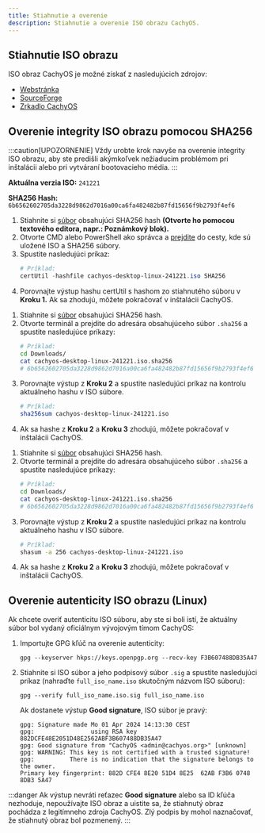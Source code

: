 ```yaml
---
title: Stiahnutie a overenie
description: Stiahnutie a overenie ISO obrazu CachyOS.
---
```



## Stiahnutie ISO obrazu

ISO obraz CachyOS je možné získať z nasledujúcich zdrojov:

*   [Webstránka](<https://cachyos.org/download>)
*   [SourceForge](<https://sourceforge.net/projects/cachyos-arch/files/>)
*   [Zrkadlo CachyOS](<https://mirror.cachyos.org/ISO/>)

## Overenie integrity ISO obrazu pomocou SHA256

:::caution[UPOZORNENIE]
Vždy urobte krok navyše na overenie integrity ISO obrazu, aby ste predišli akýmkoľvek nežiaducim problémom pri inštalácii alebo pri vytváraní bootovacieho média.
:::

**Aktuálna verzia ISO:** `241221`

**SHA256 Hash:** `6b6562602705da3228d9862d7016a00ca6fa482482b87fd15656f9b2793f4ef6`

<Tabs>

<TabItem label='Windows'>

<Steps>

1. Stiahnite si [súbor](https://mirror.cachyos.org/ISO/desktop/241221/cachyos-desktop-linux-241221.iso.sha256) obsahujúci SHA256 hash **(Otvorte ho pomocou textového editora, napr.: Poznámkový blok).**
2. Otvorte CMD alebo PowerShell ako správca a [prejdite](<https://www.wikihow.com/Change-Directories-in-Command-Prompt>) do cesty, kde sú uložené ISO a SHA256 súbory.
3. Spustite nasledujúci príkaz:
   ```powershell
   # Príklad:
   certUtil -hashfile cachyos-desktop-linux-241221.iso SHA256
   ```
4. Porovnajte výstup hashu certUtil s hashom zo stiahnutého súboru v **Kroku 1.** Ak sa zhodujú, môžete pokračovať v inštalácii CachyOS.

</Steps>

</TabItem>

<TabItem label='Linux'>

<Steps>

1. Stiahnite si [súbor](https://mirror.cachyos.org/ISO/desktop/241221/cachyos-desktop-linux-241221.iso.sha256) obsahujúci SHA256 hash.
2. Otvorte terminál a prejdite do adresára obsahujúceho súbor `.sha256` a spustite nasledujúce príkazy:
   ```sh
   # Príklad:
   cd Downloads/
   cat cachyos-desktop-linux-241221.iso.sha256
   # 6b6562602705da3228d9862d7016a00ca6fa482482b87fd15656f9b2793f4ef6
   ```
3. Porovnajte výstup z **Kroku 2** a spustite nasledujúci príkaz na kontrolu aktuálneho hashu v ISO súbore.
   ```sh
   # Príklad:
   sha256sum cachyos-desktop-linux-241221.iso
   ```
4. Ak sa hashe z **Kroku 2** a **Kroku 3** zhodujú, môžete pokračovať v inštalácii CachyOS.

</Steps>

</TabItem>

<TabItem label='macOS'>

<Steps>

1. Stiahnite si [súbor](https://mirror.cachyos.org/ISO/desktop/241221/cachyos-desktop-linux-241221.iso.sha256) obsahujúci SHA256 hash.
2. Otvorte terminál a prejdite do adresára obsahujúceho súbor `.sha256` a spustite nasledujúce príkazy:
   ```sh
   # Príklad:
   cd Downloads/
   cat cachyos-desktop-linux-241221.iso.sha256
   # 6b6562602705da3228d9862d7016a00ca6fa482482b87fd15656f9b2793f4ef6
   ```
3. Porovnajte výstup z **Kroku 2** a spustite nasledujúci príkaz na kontrolu aktuálneho hashu v ISO súbore.
   ```sh
   # Príklad:
   shasum -a 256 cachyos-desktop-linux-241221.iso
   ```
4. Ak sa hashe z **Kroku 2** a **Kroku 3** zhodujú, môžete pokračovať v inštalácii CachyOS.

</Steps>

</TabItem>

</Tabs>

## Overenie autenticity ISO obrazu (Linux)

Ak chcete overiť autenticitu ISO súboru, aby ste si boli istí, že aktuálny súbor bol vydaný oficiálnym vývojovým tímom CachyOS:

<Steps>

1. Importujte GPG kľúč na overenie autenticity:

   ```shell
   gpg --keyserver hkps://keys.openpgp.org --recv-key F3B607488DB35A47
   ```

2. Stiahnite si ISO súbor a jeho podpisový súbor `.sig` a spustite nasledujúci príkaz (nahraďte `full_iso_name.iso` skutočným názvom ISO súboru):
   ```shell
   gpg --verify full_iso_name.iso.sig full_iso_name.iso
   ```

   Ak dostanete výstup **Good signature**, ISO súbor je pravý:
   ```
   gpg: Signature made Mo 01 Apr 2024 14:13:30 CEST
   gpg:                using RSA key 882DCFE48E2051D48E2562ABF3B607488DB35A47
   gpg: Good signature from "CachyOS <admin@cachyos.org>" [unknown]
   gpg: WARNING: This key is not certified with a trusted signature!
   gpg:          There is no indication that the signature belongs to the owner.
   Primary key fingerprint: 882D CFE4 8E20 51D4 8E25  62AB F3B6 0748 8DB3 5A47
   ```

</Steps>

:::danger
Ak výstup nevráti reťazec **Good signature** alebo sa ID kľúča nezhoduje, nepoužívajte ISO obraz a uistite sa, že stiahnutý obraz pochádza z legitímneho zdroja CachyOS. Zlý podpis by mohol naznačovať, že stiahnutý obraz bol pozmenený.
:::

